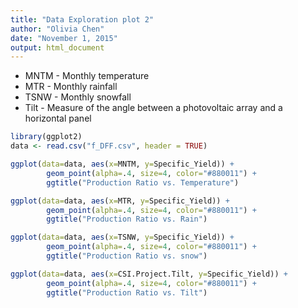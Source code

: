 ```yaml
---
title: "Data Exploration plot 2"
author: "Olivia Chen"
date: "November 1, 2015"
output: html_document
---
```


* MNTM - Monthly temperature
* MTR - Monthly rainfall 
* TSNW - Monthly snowfall 
* Tilt - Measure of the angle between a photovoltaic array and a horizontal panel 
```r
library(ggplot2)
data <- read.csv("f_DFF.csv", header = TRUE)

ggplot(data=data, aes(x=MNTM, y=Specific_Yield)) +
        geom_point(alpha=.4, size=4, color="#880011") +
        ggtitle("Production Ratio vs. Temperature")

ggplot(data=data, aes(x=MTR, y=Specific_Yield)) +
        geom_point(alpha=.4, size=4, color="#880011") +
        ggtitle("Production Ratio vs. Rain")

ggplot(data=data, aes(x=TSNW, y=Specific_Yield)) +
        geom_point(alpha=.4, size=4, color="#880011") +
        ggtitle("Production Ratio vs. snow")

ggplot(data=data, aes(x=CSI.Project.Tilt, y=Specific_Yield)) +
        geom_point(alpha=.4, size=4, color="#880011") +
        ggtitle("Production Ratio vs. Tilt")
```

